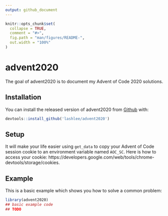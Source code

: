 ```yaml
---
output: github_document
---
```


<!-- README.md is generated from README.Rmd. Please edit that file -->

```r
knitr::opts_chunk$set(
  collapse = TRUE,
  comment = "#>",
  fig.path = "man/figures/README-",
  out.width = "100%"
)
```

# advent2020

<!-- badges: start -->
<!-- badges: end -->

The goal of advent2020 is to document my Advent of Code 2020 solutions.

## Installation

You can install the released version of advent2020 from [Github](http://github.com/) with:

``` r
devtools::install_github('lashlee/advent2020')
```

## Setup

It will make your life easier using `get_data` to copy your Advent of Code session cookie to an environment variable named `AOC_SC`. Here is how to access your cookie: https://developers.google.com/web/tools/chrome-devtools/storage/cookies.

## Example

This is a basic example which shows you how to solve a common problem:

```r
library(advent2020)
## basic example code
## TODO
```

